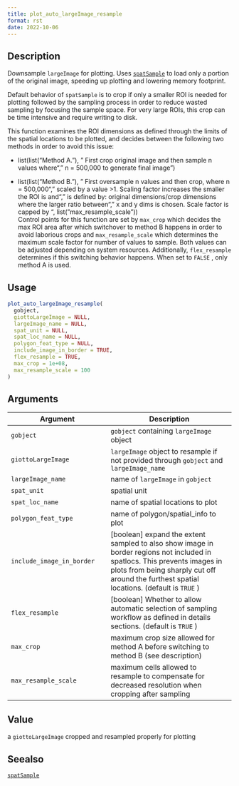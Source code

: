 ```yaml
--- 
title: plot_auto_largeImage_resample 
format: rst 
date: 2022-10-06 
--- 
```


## Description

Downsample `largeImage` for plotting. Uses [`spatSample`](#spatsample) 
 to load only a portion of the original image, speeding up plotting and lowering memory
 footprint.
 
 Default behavior of `spatSample` is to crop if only a smaller ROI is needed for plotting
 followed by the sampling process in order to reduce wasted sampling by focusing the
 sample space. For very large ROIs, this crop can be time intensive and require
 writing to disk.
 
 This function examines the ROI dimensions as defined through the limits of the spatial
 locations to be plotted, and decides between the following two methods in order to
 avoid this issue:
   

*  list(list("Method A."), " First crop original image and then sample n values where\n", "  n = 500,000 to generate final image")   

*  list(list("Method B."), " First oversample n values and then crop, where n = 500,000\n", "  scaled by a value >1. Scaling factor increases the smaller the ROI is and\n", "  is defined by: original dimensions/crop dimensions where the larger ratio between\n", "  x and y dims is chosen. Scale factor is capped by ", list("max_resample_scale"))  
 Control points for this function are set by `max_crop` which decides the max
 ROI area after which switchover to method B happens in order to avoid laborious crops
 and `max_resample_scale` which determines the maximum scale factor for number
 of values to sample. Both values can be adjusted depending on system resources.
 Additionally, `flex_resample` determines if this switching behavior happens.
 When set to `FALSE` , only method A is used.


## Usage

```r
plot_auto_largeImage_resample(
  gobject,
  giottoLargeImage = NULL,
  largeImage_name = NULL,
  spat_unit = NULL,
  spat_loc_name = NULL,
  polygon_feat_type = NULL,
  include_image_in_border = TRUE,
  flex_resample = TRUE,
  max_crop = 1e+08,
  max_resample_scale = 100
)
```


## Arguments

Argument      |Description
------------- |----------------
`gobject`     |     `gobject` containing `largeImage` object
`giottoLargeImage`     |     `largeImage` object to resample if not provided through `gobject` and `largeImage_name`
`largeImage_name`     |     name of `largeImage` in `gobject`
`spat_unit`     |     spatial unit
`spat_loc_name`     |     name of spatial locations to plot
`polygon_feat_type`     |     name of polygon/spatial_info to plot
`include_image_in_border`     |     [boolean] expand the extent sampled to also show image in border regions not included in spatlocs. This prevents images in plots from being sharply cut off around the furthest spatial locations. (default is `TRUE` )
`flex_resample`     |     [boolean] Whether to allow automatic selection of sampling workflow as defined in details sections. (default is `TRUE` )
`max_crop`     |     maximum crop size allowed for method A before switching to method B (see description)
`max_resample_scale`     |     maximum cells allowed to resample to compensate for decreased resolution when cropping after sampling


## Value

a `giottoLargeImage` cropped and resampled properly for plotting


## Seealso

[`spatSample`](#spatsample)


